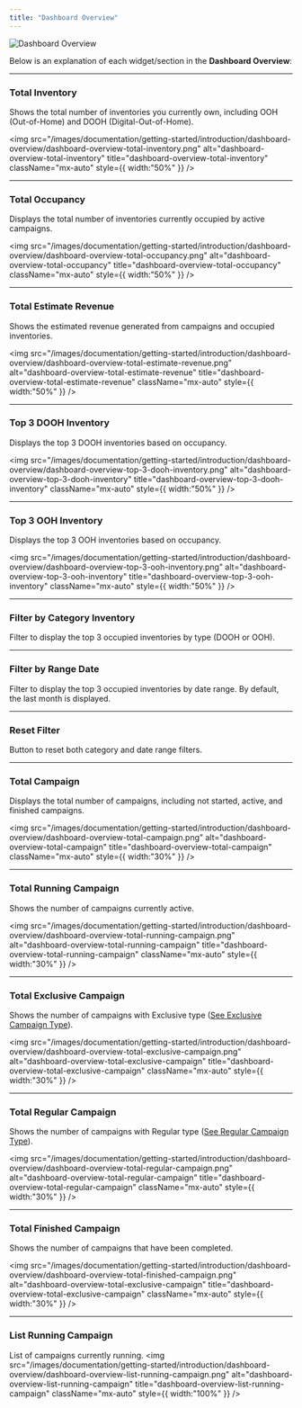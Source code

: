 ```yaml
---
title: "Dashboard Overview"
---
```


![Dashboard Overview](/images/documentation/getting-started/introduction/dashboard-overview/Dashboard%20Overview.png)

Below is an explanation of each widget/section in the **Dashboard Overview**:

---

### Total Inventory 
Shows the total number of inventories you currently own, including OOH (Out-of-Home) and DOOH (Digital-Out-of-Home).

<img
  src="/images/documentation/getting-started/introduction/dashboard-overview/dashboard-overview-total-inventory.png"
  alt="dashboard-overview-total-inventory"
  title="dashboard-overview-total-inventory"
  className="mx-auto"
  style={{ width:"50%" }}
/>

---

### Total Occupancy 
Displays the total number of inventories currently occupied by active campaigns.

<img
  src="/images/documentation/getting-started/introduction/dashboard-overview/dashboard-overview-total-occupancy.png"
  alt="dashboard-overview-total-occupancy"
  title="dashboard-overview-total-occupancy"
  className="mx-auto"
  style={{ width:"50%" }}
/>

---

### Total Estimate Revenue
Shows the estimated revenue generated from campaigns and occupied inventories.

<img
  src="/images/documentation/getting-started/introduction/dashboard-overview/dashboard-overview-total-estimate-revenue.png"
  alt="dashboard-overview-total-estimate-revenue"
  title="dashboard-overview-total-estimate-revenue"
  className="mx-auto"
  style={{ width:"50%" }}
/>

---

### Top 3 DOOH Inventory
Displays the top 3 DOOH inventories based on occupancy.

<img
  src="/images/documentation/getting-started/introduction/dashboard-overview/dashboard-overview-top-3-dooh-inventory.png"
  alt="dashboard-overview-top-3-dooh-inventory"
  title="dashboard-overview-top-3-dooh-inventory"
  className="mx-auto"
  style={{ width:"50%" }}
/>

---

### Top 3 OOH Inventory
Displays the top 3 OOH inventories based on occupancy.

<img
  src="/images/documentation/getting-started/introduction/dashboard-overview/dashboard-overview-top-3-ooh-inventory.png"
  alt="dashboard-overview-top-3-ooh-inventory"
  title="dashboard-overview-top-3-ooh-inventory"
  className="mx-auto"
  style={{ width:"50%" }}
/>

---

### Filter by Category Inventory
Filter to display the top 3 occupied inventories by type (DOOH or OOH).

---

### Filter by Range Date
Filter to display the top 3 occupied inventories by date range. By default, the last month is displayed.

---

### Reset Filter
Button to reset both category and date range filters.

---

### Total Campaign
Displays the total number of campaigns, including not started, active, and finished campaigns.

<img
  src="/images/documentation/getting-started/introduction/dashboard-overview/dashboard-overview-total-campaign.png"
  alt="dashboard-overview-total-campaign"
  title="dashboard-overview-total-campaign"
  className="mx-auto"
  style={{ width:"30%" }}
/>

---

### Total Running Campaign
Shows the number of campaigns currently active.

<img
  src="/images/documentation/getting-started/introduction/dashboard-overview/dashboard-overview-total-running-campaign.png"
  alt="dashboard-overview-total-running-campaign"
  title="dashboard-overview-total-running-campaign"
  className="mx-auto"
  style={{ width:"30%" }}
/>

---

### Total Exclusive Campaign
Shows the number of campaigns with Exclusive type ([See Exclusive Campaign Type]()).

<img
  src="/images/documentation/getting-started/introduction/dashboard-overview/dashboard-overview-total-exclusive-campaign.png"
  alt="dashboard-overview-total-exclusive-campaign"
  title="dashboard-overview-total-exclusive-campaign"
  className="mx-auto"
  style={{ width:"30%" }}
/>

---

### Total Regular Campaign
Shows the number of campaigns with Regular type ([See Regular Campaign Type]()).

<img
  src="/images/documentation/getting-started/introduction/dashboard-overview/dashboard-overview-total-regular-campaign.png"
  alt="dashboard-overview-total-regular-campaign"
  title="dashboard-overview-total-regular-campaign"
  className="mx-auto"
  style={{ width:"30%" }}
/>

---

### Total Finished Campaign 
Shows the number of campaigns that have been completed.

<img
  src="/images/documentation/getting-started/introduction/dashboard-overview/dashboard-overview-total-finished-campaign.png"
  alt="dashboard-overview-total-exclusive-campaign"
  title="dashboard-overview-total-exclusive-campaign"
  className="mx-auto"
  style={{ width:"30%" }}
/>

---

### List Running Campaign
List of campaigns currently running.
<img
  src="/images/documentation/getting-started/introduction/dashboard-overview/dashboard-overview-list-running-campaign.png"
  alt="dashboard-overview-list-running-campaign"
  title="dashboard-overview-list-running-campaign"
  className="mx-auto"
  style={{ width:"100%" }}
/>